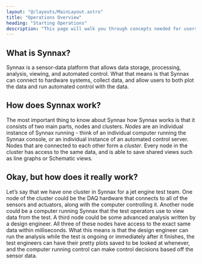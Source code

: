 ```yaml
---
layout: "@/layouts/MainLayout.astro"
title: "Operations Overview"
heading: "Starting Operations"
description: "This page will walk you through concepts needed for users using the Synnax Console for tests and operations."
---
```


## What is Synnax?
Synnax is a sensor-data platform that allows data storage, processing, analysis,
viewing, and automated control. What that means is that Synnax can connect to
hardware systems, collect data, and allow users to both plot the data and run
automated control with the data.

## How does Synnax work?
The most important thing to know about Synnax how Synnax works is that it
consists of two main parts, nodes and clusters. _Nodes_ are an individual
instance of Synnax running - think of an individual computer running the Synnax
console, or an individual instance of an automated control server. Nodes that
are connected to each other form a _cluster_. Every node in the cluster has
access to the same data, and is able to save shared views such as line graphs or
Schematic views.

## Okay, but how does it really work?
Let’s say that we have one cluster in Synnax for a jet engine test team. One
node of the cluster could be the DAQ hardware that connects to all of the
sensors and actuators, along with the computer controlling it. Another node
could be a computer running Synnax that the test operators use to view data from
the test. A third node could be some advanced analysis written by a design
engineer. All three of these nodes have access to the exact same data within
milliseconds. What this means is that the design engineer can run the analysis
while the test is ongoing or immediately after it finishes, the test engineers
can have their pretty plots saved to be looked at whenever, and the computer
running control can make control decisions based off the sensor data.
